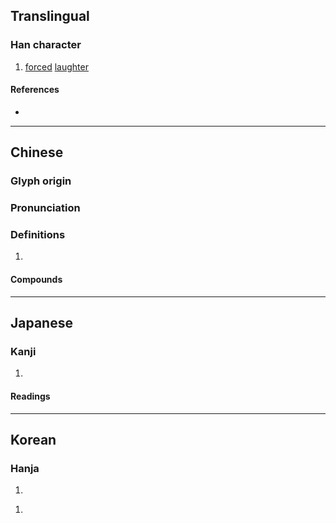 {{character info}}
==Translingual==

===Han character===
{{Han char|rn=30|rad=口|as=08|sn=11|four=67017|canj=RHXU|ids=⿰口兒}}

# [[forced]] [[laughter]]

====References====
* {{Han ref|kx=0193.230|dkj=03766|dj=0414.020|hdz=10642.040|uh=5532|ud=21810|bh=D4A2|bd=54434}}

----

==Chinese==
{{zh-forms}}

===Glyph origin===
{{Han etym}}

===Pronunciation===
{{zh-pron
|m=ér
|c=ji4,waa1
|mc=y
|oc=y
|cat=
}}

===Definitions===
{{zh-hanzi}}

# {{rfdef|zh}}

====Compounds====
{{zh-der|嚅唲|喔咿嚅唲|嘔唲}}

----

==Japanese==

===Kanji===
{{ja-kanji|grade=|rs=口08}}

# {{rfdef|ja|sort=口08}}

====Readings====
{{ja-readings|on=じ,に,あい|kun=へつらう,かたこと}}

----

==Korean==

===Hanja===
{{ko-hanja|아}}

# {{rfdef|ko|sort=口08}}

{{ko-hanja|애}}

# {{rfdef|ko|sort=口08}}